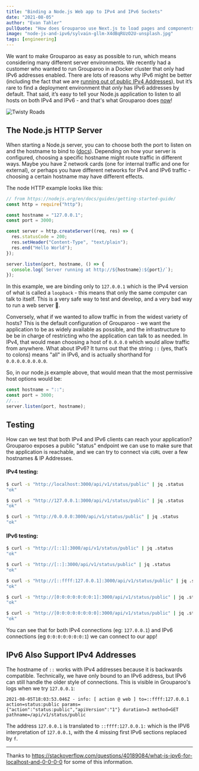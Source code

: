```yaml
---
title: "Binding a Node.js Web app to IPv4 and IPv6 Sockets"
date: "2021-08-05"
author: "Evan Tahler"
pullQuote: "How does Grouparoo use Next.js to load pages and components from plugins to modify our web user interface?"
image: "node-js-and-ipv6/sylvain-gllm-X4dBqRUzO2U-unsplash.jpg"
tags: [engineering]
---
```


We want to make Grouparoo as easy as possible to run, which means considering many different server environments. We recently had a customer who wanted to run Grouparoo in a Docker cluster that only had IPv6 addresses enabled. There are lots of reasons why IPv6 might be better (including the fact that we are [running out of public IPv4 Addresses](https://en.wikipedia.org/wiki/IPv4_address_exhaustion)), but it’s rare to find a deployment environment that _only_ has IPv6 addresses by default. That said, it’s easy to tell your Node.js application to listen to all hosts on both IPv4 and IPv6 - and that's what Grouparoo does [now](https://github.com/grouparoo/grouparoo/pull/2127)!

<Image
  centered
  source="https://unsplash.com/photos/X4dBqRUzO2U"
  alt="Twisty Roads"
  src="node-js-and-ipv6/sylvain-gllm-X4dBqRUzO2U-unsplash.jpg"
  width={800}
  height={1000}
/>

## The Node.js HTTP Server

When starting a Node.js server, you can to choose both the port to listen on and the hostname to bind to ([docs](https://nodejs.org/api/net.html#net_class_net_server)). Depending on how your server is configured, choosing a specific hostname might route traffic in different ways. Maybe you have 2 network cards (one for internal traffic and one for external), or perhaps you have different networks for IPv4 and IPv6 traffic - choosing a certain hostname may have different effects.

The node HTTP example looks like this:

```ts
// from https://nodejs.org/en/docs/guides/getting-started-guide/
const http = require("http");

const hostname = "127.0.0.1";
const port = 3000;

const server = http.createServer((req, res) => {
  res.statusCode = 200;
  res.setHeader("Content-Type", "text/plain");
  res.end("Hello World");
});

server.listen(port, hostname, () => {
  console.log(`Server running at http://${hostname}:${port}/`);
});
```

In this example, we are binding only to `127.0.0.1` which is the IPv4 version of what is called a `loopback` - this means that only the same computer can talk to itself. This is a very safe way to test and develop, and a very bad way to run a web server 🤣.

Conversely, what if we wanted to allow traffic in from the widest variety of hosts? This is the default configuration of Grouparoo - we want the application to be as widely available as possible, and the infrastructure to be be in charge of restricting who the application can talk to as needed. In IPv4, that would mean choosing a host of `0.0.0.0` which would allow traffic from anywhere. What about IPv6? It turns out that the string `::` (yes, that’s to colons) means "all" in IPv6, and is actually shorthand for `0.0.0.0.0.0.0.0`.

So, in our node.js example above, that would mean that the most permissive host options would be:

```ts
const hostname = "::";
const port = 3000;
//...
server.listen(port, hostname);
```

## Testing

How can we test that both IPv4 and IPv6 clients can reach your application? Grouparoo exposes a public "status" endpoint we can use to make sure that the application is reachable, and we can try to connect via `cURL` over a few hostnames & IP Addresses.

#### IPv4 testing:

```bash
$ curl -s "http://localhost:3000/api/v1/status/public" | jq .status
"ok"

$ curl -s "http://127.0.0.1:3000/api/v1/status/public" | jq .status
"ok"

$ curl -s "http://0.0.0.0:3000/api/v1/status/public" | jq .status
"ok"
```

#### IPv6 testing:

```bash
$ curl -s "http://[::1]:3000/api/v1/status/public" | jq .status
"ok"

$ curl -s "http://[::]:3000/api/v1/status/public" | jq .status
"ok"

$ curl -s "http://[::ffff:127.0.0.1]:3000/api/v1/status/public" | jq .status
"ok"

$ curl -s "http://[0:0:0:0:0:0:0:1]:3000/api/v1/status/public" | jq .status
"ok"

$ curl -s "http://[0:0:0:0:0:0:0:0]:3000/api/v1/status/public" | jq .status
"ok"
```

You can see that for both IPv4 connections (eg: `127.0.0.1`) and IPv6 connections (eg `0:0:0:0:0:0:0:1`) we can connect to our app!

## IPv6 Also Support IPv4 Addresses

The hostname of `::` works with IPv4 addresses because it is backwards compatible. Technically, we have only bound to an IPv6 address, but IPv6 can still handle the older style of connections. This is visible in Grouparoo's logs when we try `127.0.0.1`:

```
2021-08-05T18:03:53.046Z - info: [ action @ web ] to=::ffff:127.0.0.1 action=status:public params={"action":"status:public","apiVersion":"1"} duration=3 method=GET pathname=/api/v1/status/public
```

The address `127.0.0.1` is translated to `::ffff:127.0.0.1:` which is the IPV6 interpretation of `127.0.0.1`, with the 4 missing first IPv6 sections replaced by `f`.

---

Thanks to https://stackoverflow.com/questions/40189084/what-is-ipv6-for-localhost-and-0-0-0-0 for some of this information.
